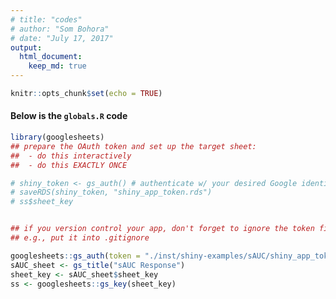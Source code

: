 ```yaml
---
# title: "codes"
# author: "Som Bohora"
# date: "July 17, 2017"
output: 
  html_document:
    keep_md: true
---
```


```r
knitr::opts_chunk$set(echo = TRUE)
```

#### Below is the `globals.R` code

```r
library(googlesheets)
## prepare the OAuth token and set up the target sheet:
##  - do this interactively
##  - do this EXACTLY ONCE

# shiny_token <- gs_auth() # authenticate w/ your desired Google identity here
# saveRDS(shiny_token, "shiny_app_token.rds")
# ss$sheet_key


## if you version control your app, don't forget to ignore the token file!
## e.g., put it into .gitignore

googlesheets::gs_auth(token = "./inst/shiny-examples/sAUC/shiny_app_token.rds", cache = FALSE)
sAUC_sheet <- gs_title("sAUC Response")
sheet_key <- sAUC_sheet$sheet_key
ss <- googlesheets::gs_key(sheet_key)
```
